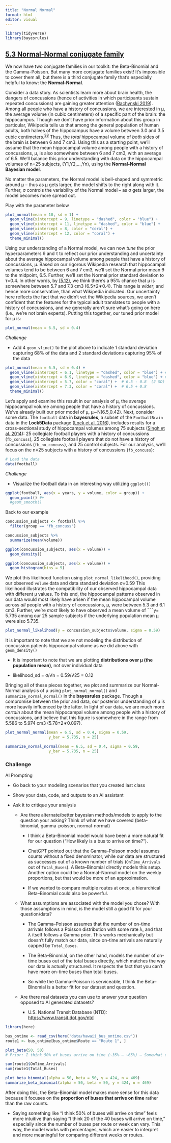 ```yaml
---
title: "Normal Normal"
format: html
editor: visual
---
```


```r
library(tidyverse)
library(bayesrules)
```

## [5.3 Normal-Normal conjugate family](https://www.bayesrulesbook.com/chapter-5#normal-normal-conjugate-family)

We now have two conjugate families in our toolkit: the Beta-Binomial and the Gamma-Poisson. But many more conjugate families exist! It’s impossible to cover them all, but there is a third conjugate family that’s especially helpful to know: the **Normal-Normal**.

Consider a data story. As scientists learn more about brain health, the dangers of concussions (hence of activities in which participants sustain repeated concussions) are gaining greater attention ([Bachynski 2019](https://www.bayesrulesbook.com/chapter-5#ref-bachynski2019no)). Among all people who have a history of concussions, we are interested in μ, the average volume (in cubic centimeters) of a specific part of the brain: the hippocampus. Though we don’t have prior information about this group in particular, Wikipedia tells us that among the general population of human adults, both halves of the hippocampus have a volume between 3.0 and 3.5 cubic centimeters.^[38](https://www.bayesrulesbook.com/chapter-5#fn38)^ Thus, the *total* hippocampal volume of *both* sides of the brain is between 6 and 7 cm3. Using this as a starting point, we’ll assume that the mean hippocampal volume among people with a history of concussions, μ, is also somewhere between 6 and 7 cm3, with an average of 6.5. We’ll balance this prior understanding with data on the hippocampal volumes of n=25 subjects, (Y1,Y2,…,Yn), using the **Normal-Normal Bayesian model**.

No matter the parameters, the Normal model is bell-shaped and symmetric around μ – thus as μ gets larger, the model shifts to the right along with it. Further, σ controls the variability of the Normal model – as σ gets larger, the model becomes more spread out.

Play with the parameter below

```r
plot_normal(mean = 10, sd = 1) +
  geom_vline(xintercept = 9, linetype = "dashed", color = "blue") +
  geom_vline(xintercept = 11, linetype = "dashed", color = "blue") +
  geom_vline(xintercept = 8, color = "coral") +
  geom_vline(xintercept = 12, color = "coral") +
  theme_minimal()
```

Using our understanding of a Normal model, we can now *tune* the prior hyperparameters θ and τ to reflect our prior understanding and uncertainty about the average hippocampal volume among people that have a history of concussions, μ. Based on our rigorous Wikipedia research that hippocampal volumes tend to be between 6 and 7 cm3, we’ll set the Normal prior mean θ to the midpoint, 6.5. Further, we’ll set the Normal prior standard deviation to τ=0.4. In other words, by [(5.12)](https://www.bayesrulesbook.com/chapter-5#eq:normal-scale), we think there’s a 95% chance that μ is somewhere between 5.7 and 7.3 cm3 (6.5±2∗0.4). This range is *wider*, and hence more conservative, than what Wikipedia indicated. Our uncertainty here reflects the fact that we didn’t vet the Wikipedia sources, we aren’t confident that the features for the typical adult translates to people with a history of concussions, and we generally aren’t sure what’s going on here (i.e., we’re not brain experts). Putting this together, our tuned prior model for μ is:

```r
plot_normal(mean = 6.5, sd = 0.4)
```

*Challenge*

-   Add 4 `geom_vline()` to the plot above to indicate 1 standard deviation capturing 68% of the data and 2 standard deviations capturing 95% of the data

```r
plot_normal(mean = 6.5, sd = 0.4) +
  geom_vline(xintercept = 6.1, linetype = "dashed", color = "blue") + # 6.5 - 0.4  (1 SD)
  geom_vline(xintercept = 6.9, linetype = "dashed", color = "blue") + # 6.5 + 0.4
  geom_vline(xintercept = 5.7, color = "coral") +  # 6.5 - 0.8  (2 SD)
  geom_vline(xintercept = 7.3, color = "coral") +  # 6.5 + 0.8
  theme_minimal()
```

Let’s apply and examine this result in our analysis of μ, the average hippocampal volume among people that have a history of concussions. We’ve already built our prior model of μ, μ∼N(6.5,0.42). Next, consider some data. The `football` data in **bayesrules**, a subset of the `FootballBrain` data in the **Lock5Data** package ([Lock et al. 2016](https://www.bayesrulesbook.com/chapter-5#ref-lock2016statistics)), includes results for a cross-sectional study of hippocampal volumes among 75 subjects ([Singh et al. 2014](https://www.bayesrulesbook.com/chapter-5#ref-singh2014relationship)): 25 collegiate football players with a history of concussions (`fb_concuss`), 25 collegiate football players that do not have a history of concussions (`fb_no_concuss`), and 25 control subjects. For our analysis, we’ll focus on the n=25 subjects with a history of concussions (`fb_concuss`):

```r
# Load the data
data(football)
```

*Challenge*

-   Visualize the football data in an interesting way utilizing `ggplot(()`

```r
ggplot(football, aes(x = years, y = volume, color = group)) +
  geom_point() #+
  #geom_smooth()
```

Back to our example

```r

concussion_subjects <- football %>%
  filter(group == "fb_concuss")
```

```r
concussion_subjects %>%
  summarize(mean(volume))
```

```r
ggplot(concussion_subjects, aes(x = volume)) + 
  geom_density()
```

```r
ggplot(concussion_subjects, aes(x = volume)) + 
  geom_histogram(bins = 5)
```

We plot this likelihood function using `plot_normal_likelihood()`, providing our observed `volume` data and data standard deviation σ=0.59 This likelihood illustrates the compatibility of our observed hippocampal data with different μ values. To this end, the hippocampal patterns observed in our data would most likely have arisen if the mean hippocampal volume across *all* people with a history of concussions, μ, were between 5.3 and 6.1 cm3. Further, we’re *most* likely to have observed a mean volume of ¯¯¯y= 5.735 among our 25 sample subjects if the underlying population mean μ were also 5.735.

```r
plot_normal_likelihood(y = concussion_subjects$volume, sigma = 0.59) 
```

It is important to note that we are not modeling the distribution of concussion patients hippocampal volume as we did above with `geom_density()`

-   It is important to note that we are plotting **distributions over μ (the population mean)**, not over individual data

-   likelihood_sd = σ/√n = 0.59/√25 = 0.12

Bringing all of these pieces together, we plot and summarize our Normal-Normal analysis of μ using `plot_normal_normal()` and `summarize_normal_normal()` in the **bayesrules** package. Though a compromise between the prior and data, our posterior understanding of μ is more heavily influenced by the latter. In light of our data, we are much more *certain* about the mean hippocampal volume among people with a history of concussions, and believe that this figure is somewhere in the range from 5.586 to 5.974 cm3 (5.78±2∗0.097).

```r
plot_normal_normal(mean = 6.5, sd = 0.4, sigma = 0.59,
                   y_bar = 5.735, n = 25)
```

```r
summarize_normal_normal(mean = 6.5, sd = 0.4, sigma = 0.59,
                   y_bar = 5.735, n = 25)
```

### Challenge

AI Prompting

-   Go back to your modeling scenarios that you created last class

-   Show your data, code, and outputs to an AI assistant

-   Ask it to critique your analysis

    -   Are there alternate/better bayesian methods/models to apply to the question your asking? Think of what we have covered (beta-binomial, gamma-poisson, normal-normal)

        -   I think a Beta–Binomial model would have been a more natural fit for our question (“How likely is a bus to arrive on time?”).

        -   ChatGPT pointed out that the Gamma–Poisson model assumes counts without a fixed denominator, while our data are structured as successes out of a known number of trials (`OnTime_Arrivals` out of `Total_Buses`). A Beta–Binomial directly models this setup. Another option could be a Normal–Normal model on the weekly proportions, but that would be more of an approximation.

        -   If we wanted to compare multiple routes at once, a hierarchical Beta–Binomial could also be powerful.

    -   What assumptions are associated with the model you chose? With those assumptions in mind, is the model still a good fit for your question/data?

        -   The Gamma–Poisson assumes that the number of on-time arrivals follows a Poisson distribution with some rate λ, and that λ itself follows a Gamma prior. This works mechanically but doesn’t fully match our data, since on-time arrivals are naturally capped by `Total_Buses`.

        -   The Beta–Binomial, on the other hand, models the number of on-time buses out of the total buses directly, which matches the way our data is actually structured. It respects the fact that you can’t have more on-time buses than total buses.

        -   So while the Gamma–Poisson is serviceable, I think the Beta–Binomial is a better fit for our dataset and question.

    -   Are there real datasets you can use to answer your question opposed to AI generated datasets?

        -   U.S. National Transit Database (NTD): <https://www.transit.dot.gov/ntd>

```r
library(here)

bus_ontime <- read_csv(here('data/hawaii_bus_ontime.csv'))
route1 <- bus_ontime[bus_ontime$Route == "Route 1", ]

```

```r
plot_beta(50, 50) 
# Prior: I think 50% of buses arrive on time (~35% — ~65%) — Somewhat confident
```

```r
sum(route1$OnTime_Arrivals)
sum(route1$Total_Buses)
```

```r
plot_beta_binomial(alpha = 50, beta = 50, y = 424, n = 469)
summarize_beta_binomial(alpha = 50, beta = 50, y = 424, n = 469)
```

After doing this, the Beta–Binomial model makes more sense for this data because it focuses on the **proportion of buses that arrive on time** rather than the raw counts.

-   Saying something like “I think 50% of buses will arrive on time” feels more intuitive than saying “I think 20 of the 40 buses will arrive on time,” especially since the number of buses per route or week can vary. This way, the model works with percentages, which are easier to interpret and more meaningful for comparing different weeks or routes.
